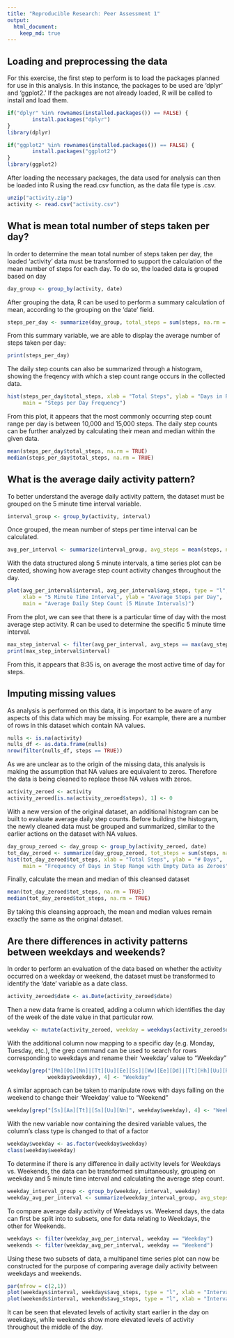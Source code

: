 ```yaml
---
title: "Reproducible Research: Peer Assessment 1"
output: 
  html_document:
    keep_md: true
---
```



## Loading and preprocessing the data
For this exercise, the first step to perform is to load the packages planned for use in this analysis. In this instance, the packages to be used are 'dplyr' and 'ggplot2.' If the packages are not already loaded, R will be called to install and load them. 

``` r
if("dplyr" %in% rownames(installed.packages()) == FALSE) {
        install.packages("dplyr")
} 
library(dplyr)

if("ggplot2" %in% rownames(installed.packages()) == FALSE) {
        install.packages("ggplot2")
} 
library(ggplot2)

```

After loading the necessary packages, the data used for analysis can then be loaded into R using the read.csv function, as the data file type is .csv. 

``` r
unzip("activity.zip")
activity <- read.csv("activity.csv")
```


## What is mean total number of steps taken per day?
In order to determine the mean total number of steps taken per day, the loaded 'activity' data must be transformed to support the calculation of the mean number of steps for each day. To do so, the loaded data is grouped based on day

``` r
day_group <- group_by(activity, date)
```

After grouping the data, R can be used to perform a summary calculation of mean, according to the grouping on the 'date' field.

``` r
steps_per_day <- summarize(day_group, total_steps = sum(steps, na.rm = TRUE))
```

From this summary variable, we are able to display the average number of steps taken per day:
``` r
print(steps_per_day)
```

The daily step counts can also be summarized through a histogram, showing the freqency with which a step count range occurs in the collected data.

```r
hist(steps_per_day$total_steps, xlab = "Total Steps", ylab = "Days in Range", 
     main = "Steps per Day Frequency")
```

From this plot, it appears that the most commonly occurring step count range per day is between 10,000 and 15,000 steps. The daily step counts can be further analyzed by calculating their mean and median within the given data.

```r
mean(steps_per_day$total_steps, na.rm = TRUE)
median(steps_per_day$total_steps, na.rm = TRUE)
```

## What is the average daily activity pattern?
To better understand the average daily activity pattern, the dataset must be grouped on the 5 minute time interval variable.
``` r
interval_group <- group_by(activity, interval)
```
Once grouped, the mean number of steps per time interval can be calculated.
``` r
avg_per_interval <- summarize(interval_group, avg_steps = mean(steps, na.rm = TRUE))
```
With the data structured along 5 minute intervals, a time series plot can be created, showing how average step count activity changes throughout the day.

``` r
plot(avg_per_interval$interval, avg_per_interval$avg_steps, type = "l", 
     xlab = "5 Minute Time Interval", ylab = "Average Steps per Day", 
     main = "Average Daily Step Count (5 Minute Intervals)")
```

From the plot, we can see that there is a particular time of day with the most average step activity. R can be used to determine the specific 5 minute time interval.

``` r
max_step_interval <- filter(avg_per_interval, avg_steps == max(avg_steps))
print(max_step_interval$interval)
```
From this, it appears that 8:35 is, on average the most active time of day for steps.

## Imputing missing values
As analysis is performed on this data, it is important to be aware of any aspects of this data which may be missing. For example, there are a number of rows in this dataset which contain NA values.

``` r
nulls <- is.na(activity)
nulls_df <- as.data.frame(nulls)
nrow(filter(nulls_df, steps == TRUE))
```
As we are unclear as to the origin of the missing data, this analysis is making the assumption that NA values are equivalent to zeros. Therefore the data is being cleaned to replace these NA values with zeros.
```r
activity_zeroed <- activity
activity_zeroed[is.na(activity_zeroed$steps), 1] <- 0
```

With a new version of the original dataset, an additional histogram can be built to evaluate average daily step counts. Before building the histogram, the newly cleaned data must be grouped and summarized, similar to the earlier actions on the dataset with NA values.

```r
day_group_zeroed <- day_group <- group_by(activity_zeroed, date)
tot_day_zeroed <- summarize(day_group_zeroed, tot_steps = sum(steps, na.rm = TRUE))
hist(tot_day_zeroed$tot_steps, xlab = "Total Steps", ylab = "# Days", 
     main = "Frequency of Days in Step Range with Empty Data as Zeroes")
```

Finally, calculate the mean and median of this cleansed dataset
```r
mean(tot_day_zeroed$tot_steps, na.rm = TRUE)
median(tot_day_zeroed$tot_steps, na.rm = TRUE)
```
By taking this cleansing approach, the mean and median values remain exactly the same as the original dataset.

## Are there differences in activity patterns between weekdays and weekends?
In order to perform an evaluation of the data based on whether the activity occurred on a weekday or weekend, the dataset must be transformed to identify the 'date' variable as a date class.
``` r
activity_zeroed$date <- as.Date(activity_zeroed$date)
```

Then a new data frame is created, adding a column which identifies the day of the week of the date value in that particular row.

```r
weekday <- mutate(activity_zeroed, weekday = weekdays(activity_zeroed$date))
```

With the additional column now mapping to a specific day (e.g. Monday, Tuesday, etc.), the grep command can be used to search for rows corresponding to weekdays and rename their 'weekday' value to "Weekday"
```r
weekday[grep("[Mm][Oo][Nn]|[Tt][Uu][Ee][Ss]|[Ww][Ee][Dd]|[Tt][Hh][Uu][Rr]|[Ff][Rr][Ii]", 
             weekday$weekday), 4] <- "Weekday"
```
A similar approach can be taken to manipulate rows with days falling on the weekend to change their 'Weekday' value to "Weekend"
```r
weekday[grep("[Ss][Aa][Tt]|[Ss][Uu][Nn]", weekday$weekday), 4] <- "Weekend"
```
With the new variable now containing the desired variable values, the column's class type is changed to that of a factor
```r
weekday$weekday <- as.factor(weekday$weekday)
class(weekday$weekday)
```
To determine if there is any difference in daily activity levels for Weekdays vs. Weekends, the data can be transformed simultaneously, grouping on weekday and 5 minute time interval and calculating the average step count.
```r
weekday_interval_group <- group_by(weekday, interval, weekday)
weekday_avg_per_interval <- summarize(weekday_interval_group, avg_steps = mean(steps, na.rm = TRUE))
```
To compare average daily activity of Weekdays vs. Weekend days, the data can first be split into to subsets, one for data relating to Weekdays, the other for Weekends.
```r
weekdays <- filter(weekday_avg_per_interval, weekday == "Weekday")
weekends <- filter(weekday_avg_per_interval, weekday == "Weekend")
```
Using these two subsets of data, a multipanel time series plot can now be constructed for the purpose of comparing average daily activity between weekdays and weekends.
```r
par(mfrow = c(2,1))
plot(weekdays$interval, weekdays$avg_steps, type = "l", xlab = "Interval", ylab = "steps", main = "Weekdays")
plot(weekends$interval, weekends$avg_steps, type = "l", xlab = "Interval", ylab = "steps", main = "Weekends")
```


It can be seen that elevated levels of activity start earlier in the day on weekdays, while weekends show more elevated levels of activity throughout the middle of the day.